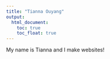 ```yaml
---
title: "Tianna Ouyang"
output: 
  html_document:
    toc: true
    toc_float: true
---
```


My name is Tianna and I make websites!